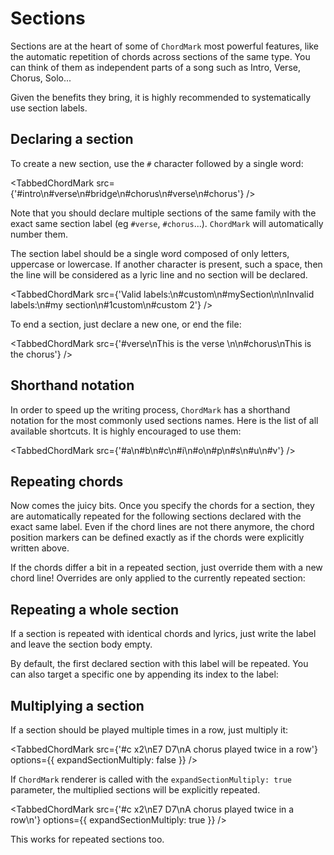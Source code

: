 
# Sections

Sections are at the heart of some of `ChordMark` most powerful features, like the automatic repetition of chords across sections of the same type.
You can think of them as independent parts of a song such as Intro, Verse, Chorus, Solo...

Given the benefits they bring, it is highly recommended to systematically use section labels.

## Declaring a section

To create a new section, use the `#` character followed by a single word:

<TabbedChordMark src={'#intro\n#verse\n#bridge\n#chorus\n#verse\n#chorus'} />

Note that you should declare multiple sections of the same family with the exact same section label (eg `#verse`, `#chorus`...).
`ChordMark` will automatically number them.

The section label should be a single word composed of only letters, uppercase or lowercase. 
If another character is present, such a space, then the line will be considered as a lyric line and no section will be declared.

<TabbedChordMark src={'Valid labels:\n#custom\n#mySection\n\nInvalid labels:\n#my section\n#1custom\n#custom 2'} />

To end a section, just declare a new one, or end the file:

<TabbedChordMark src={'#verse\nThis is the verse \n\n#chorus\nThis is the chorus'} />

## Shorthand notation

In order to speed up the writing process, `ChordMark` has a shorthand notation for the most commonly used sections names. 
Here is the list of all available shortcuts. It is highly encouraged to use them:

<TabbedChordMark src={'#a\n#b\n#c\n#i\n#o\n#p\n#s\n#u\n#v'} />

## Repeating chords

Now comes the juicy bits.
Once you specify the chords for a section, they are automatically repeated for the following sections declared with the exact same label.
Even if the chord lines are not there anymore, the chord position markers can be defined exactly as if the chords were explicitly written above.

<TabbedChordMark src={data.repeat1} />

If the chords differ a bit in a repeated section, just override them with a new chord line!
Overrides are only applied to the currently repeated section:

<TabbedChordMark src={data.repeat2} />

## Repeating a whole section

If a section is repeated with identical chords and lyrics, just write the label and leave the section body empty. 

<TabbedChordMark src={data.repeat3} />

By default, the first declared section with this label will be repeated. You can also target a specific one by appending its index to the label:

<TabbedChordMark src={data.repeat4} />

## Multiplying a section

If a section should be played multiple times in a row, just multiply it:

<TabbedChordMark src={'#c x2\nE7 D7\nA chorus played twice in a row'} options={{ expandSectionMultiply: false }} />

If `ChordMark` renderer is called with the `expandSectionMultiply: true` parameter, the multiplied sections will be explicitly repeated.

<TabbedChordMark src={'#c x2\nE7 D7\nA chorus played twice in a row\n'} options={{ expandSectionMultiply: true }} />

This works for repeated sections too.
